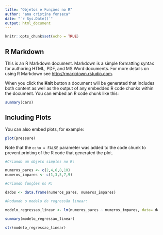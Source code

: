 ---
title: "Objetos e Funções no R"
author: "ana cristina fonseca"
date: "`r Sys.Date()`"
output: html_document
---

```{r setup, include=FALSE}
knitr::opts_chunk$set(echo = TRUE)
```

## R Markdown

This is an R Markdown document. Markdown is a simple formatting syntax for authoring HTML, PDF, and MS Word documents. For more details on using R Markdown see <http://rmarkdown.rstudio.com>.

When you click the **Knit** button a document will be generated that includes both content as well as the output of any embedded R code chunks within the document. You can embed an R code chunk like this:

```{r cars}
summary(cars)
```

## Including Plots

You can also embed plots, for example:

```{r pressure, echo=FALSE}
plot(pressure)
```

Note that the `echo = FALSE` parameter was added to the code chunk to prevent printing of the R code that generated the plot.

```{r}
#Criando um objeto simples no R:

numeros_pares <- c(2,4,6,8,10)
numeros_impares <- c(1,3,5,7,9)

#Criando funções no R:

dados <- data.frame(numeros_pares, numeros_impares)

#Rodando o modelo de regressão linear:

modelo_regressao_linear <- lm(numeros_pares ~ numeros_impares, data= dados)

summary(modelo_regressao_linear)

str(modelo_regressao_linear)



```

